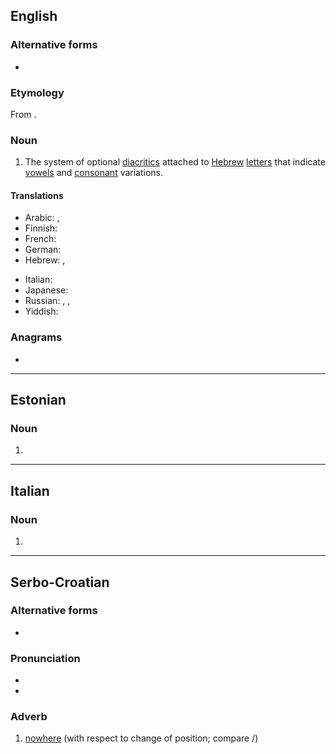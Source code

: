 ==English==
{{Template:table-of-niqqud}}

===Alternative forms===
* {{l|en|niqqud}}

===Etymology===
From {{etyl|he|en}} {{he-m|ניקוד|dwv=נִקּוּד||dotting, endotment|tr=nikúd, niqqūd}}.

===Noun===
{{en-noun|-}}

# The system of optional [[diacritic]]s attached to [[Hebrew]] [[letters]] that indicate [[vowel]]s and [[consonant]] variations.

====Translations====
{{trans-top|system of diacritics for Hebrew}}
* Arabic: {{t|ar|نِيقُود|m}}, {{t|ar|نِيقُود|m|tr=niqud}}
* Finnish: {{t+|fi|nikkud}}
* French: {{t+|fr|nikkudot|m}}
* German: {{t|de|Nikud|n}}
* Hebrew: {{t+|he|ניקוד|m|tr=nikud|alt=נִקּוּד / ניקוד|sc=Hebr}}, {{t|he|נְקֻדּוֹת|tr=nekudot|sc=Hebr}}
{{trans-mid}}
* Italian: {{t|it|nikud|m}}
* Japanese: {{t|ja|ニクダー|tr=nikudā|sc=Jpan}}
* Russian: {{t|ru|нику́д|m}}, {{t+|ru|некудо́т|m}}, {{t+|ru|огласо́вка|f}} {{qualifier|в иври́те, в и́дише}}
* Yiddish: {{t|yi|ניקוד|m|tr=niked}}
{{trans-bottom}}

===Anagrams===
* {{anagrams|en|a=diknu|unkid}}

----

==Estonian==

===Noun===
{{head|et|noun form}}

# {{noun form of|et|nikk||nom|p}}

----

==Italian==

===Noun===
{{head|it|noun|m}}

# {{l|en|nikud}}

----

==Serbo-Croatian==

===Alternative forms===
* {{l|sh|nȉkuda}}

===Pronunciation===
* {{IPA|sh|/nîkud/}}
* {{hyphenation|sh|ni|kud}}

===Adverb===
{{sh-adverb|head=nȉkud}}

# [[nowhere]] (with respect to change of position; compare {{m|sh|nȉgdje}}/{{m|sh|nȉgde}})